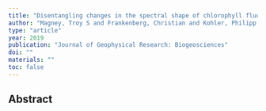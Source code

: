 ```yaml
---
title: "Disentangling changes in the spectral shape of chlorophyll fluorescence: Implications for remote sensing of photosynthesis"
author: "Magney, Troy S and Frankenberg, Christian and Kohler, Philipp and North, Gretchen and Davis, Thomas S and Dold, Christian and Dutta, Debsunder and Fisher, Joshua B and Grossmann, Katja and Harrington, Alexis and others"
type: "article"
year: 2019
publication: "Journal of Geophysical Research: Biogeosciences"
doi: ""
materials: ""
toc: false
---
```


## Abstract


